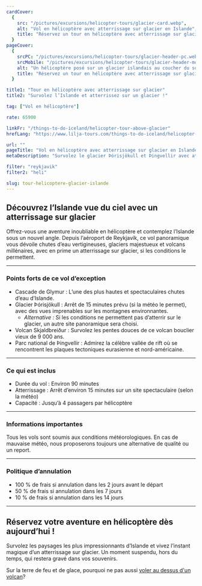 ```yaml
---
cardCover:
  {
    src: "/pictures/excursions/helicopter-tours/glacier-card.webp",
    alt: "Vol en hélicoptère avec atterrissage sur glacier en Islande",
    title: "Réservez un tour en hélicoptère avec atterrissage sur glacier !",
  }
pageCover:
  {
    srcPC: "/pictures/excursions/helicopter-tours/glacier-header-pc.webp",
    srcMobile: "/pictures/excursions/helicopter-tours/glacier-header-mobile.webp",
    alt: "Un hélicoptère posé sur un glacier islandais au coucher du soleil",
    title: "Réservez un tour en hélicoptère avec atterrissage sur glacier !",
  }

title1: "Tour en hélicoptère avec atterrissage sur glacier"
title2: "Survolez l’Islande et atterrissez sur un glacier !"

tag: ["Vol en hélicoptère"]

rate: 65900

linkFr: "/things-to-do-iceland/helicopter-tour-above-glacier"
hrefLang: "https://www.lilja-tours.com/things-to-do-iceland/helicopter-tour-above-glacier"

url: ""
pageTitle: "Vol en hélicoptère avec atterrissage sur glacier en Islande"
metaDescription: "Survolez le glacier Þórisjökull et Þingvellir avec atterrissage panoramique. Tour en hélicoptère de 90 min depuis Reykjavik. Réservez maintenant !"

filter: "reykjavik"
filter2: "heli"

slug: tour-helicoptere-glacier-islande
---
```


## Découvrez l’Islande vue du ciel avec un atterrissage sur glacier

Offrez-vous une aventure inoubliable en hélicoptère et contemplez l’Islande sous un nouvel angle. Depuis l’aéroport de Reykjavík, ce vol panoramique vous dévoile chutes d’eau vertigineuses, glaciers majestueux et volcans millénaires, avec en prime un atterrissage sur glacier, si les conditions le permettent.

---

### Points forts de ce vol d’exception

- Cascade de Glymur : L’une des plus hautes et spectaculaires chutes d’eau d’Islande.
- Glacier Þórisjökull : Arrêt de 15 minutes prévu (si la météo le permet), avec des vues imprenables sur les montagnes environnantes.  
  - _Alternative :_ Si les conditions ne permettent pas d’atterrir sur le glacier, un autre site panoramique sera choisi.
- Volcan Skjaldbreiður : Survolez les pentes douces de ce volcan bouclier vieux de 9 000 ans.
- Parc national de Þingvellir : Admirez la célèbre vallée de rift où se rencontrent les plaques tectoniques eurasienne et nord-américaine.

---

### Ce qui est inclus

- Durée du vol : Environ 90 minutes  
- Atterrissage : Arrêt d’environ 15 minutes sur un site spectaculaire (selon la météo)  
- Capacité : Jusqu’à 4 passagers par hélicoptère

---

### Informations importantes

Tous les vols sont soumis aux conditions météorologiques. En cas de mauvaise météo, nous proposerons toujours une alternative de qualité ou un report.

---

### Politique d’annulation

- 100 % de frais si annulation dans les 2 jours avant le départ  
- 50 % de frais si annulation dans les 7 jours  
- 10 % de frais si annulation dans les 14 jours

---

## Réservez votre aventure en hélicoptère dès aujourd’hui !

Survolez les paysages les plus impressionnants d’Islande et vivez l’instant magique d’un atterrissage sur glacier. Un moment suspendu, hors du temps, qui restera gravé dans vos souvenirs.

<script
  type="text/javascript"
  src="https://widgets.bokun.io/assets/javascripts/apps/build/BokunWidgetsLoader.js?bookingChannelUUID=97236c68-b945-4a96-8587-660bdc4c45fd"
  async
></script>

<div
  class="bokunWidget"
  data-src="https://widgets.bokun.io/online-sales/97236c68-b945-4a96-8587-660bdc4c45fd/experience-calendar/795532"
></div>

Sur la terre de feu et de glace, pourquoi ne pas aussi <a href="/fr/a-faire-en-islande/tour-helicoptere-volcan-en-eruption-islande/" title="Voler au dessus d'un volcan islandais">voler au dessus d'un volcan</a>?